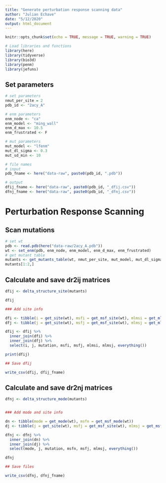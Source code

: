 ```yaml
---
title: "Generate perturbation response scanning data"
author: "Julian Echave"
date: "5/12/2020"
output: html_document
---
```


```r
knitr::opts_chunk$set(echo = TRUE, message = TRUE, warning = TRUE)
```


```r
# Load libraries and functions
library(here)
library(tidyverse)
library(bio3d)
library(penm)
library(jefuns)
```

## Set parameters

```r
# set parameters
nmut_per_site = 2
pdb_id <- "2acy_A"

# enm parameters
enm_node <- "ca"
enm_model <- "ming_wall"
enm_d_max <- 10.5
enm_frustrated <- F

# mut parameters
mut_model <- "lfenm"
mut_dl_sigma <- 0.3
mut_sd_min <- 10

# file names
# input
pdb_fname <- here("data-raw", paste0(pdb_id, ".pdb"))

# output
dfij_fname <- here("data-raw", paste0(pdb_id, "_dfij.csv"))
dfnj_fname <- here("data-raw", paste0(pdb_id, "_dfnj.csv"))
```


# Perturbation Response Scanning

## Scan mutations

```r
# set wt
pdb <- read.pdb(here("data-raw/2acy_A.pdb"))
wt <- set_enm(pdb, enm_node, enm_model, enm_d_max, enm_frustrated)
# get mutant table
mutants <- get_mutants_table(wt, nmut_per_site, mut_model, mut_dl_sigma, mut_sd_min)
mutants[1:2,]
```


##  Calculate and save dr2ij matrices

```r
dfij <- delta_structure_site(mutants) 

dfij

### Add site info

dfi <- tibble(i = get_site(wt), msfi = get_msf_site(wt), mlmsi = get_mlms(wt))
dfj <- tibble(j = get_site(wt), msfj = get_msf_site(wt), mlmsj = get_mlms(wt))

dfij <- dfij %>% 
  inner_join(dfi) %>% 
  inner_join(dfj) %>% 
  select(i, j, mutation, msfi, msfj, mlmsi, mlmsj, everything())

print(dfij)

## Save dfij

write_csv(dfij, dfij_fname)
```



## Calculate and save dr2nj matrices

```r
dfnj <- delta_structure_mode(mutants)


### Add mode and site info

dn <- tibble(mode = get_mode(wt), msfn = get_msf_mode(wt))
dj <- tibble(j = get_site(wt), msfj = get_msf_site(wt), mlmsj = get_msf_site(wt))

dfnj <- dfnj %>% 
  inner_join(dn) %>% 
  inner_join(dj) %>% 
  select(mode, j, mutation, msfn, msfj, mlmsj, everything())

dfnj

## Save files

write_csv(dfnj, dfnj_fname)
```






